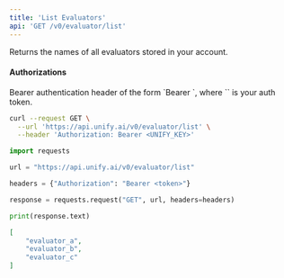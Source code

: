 ```yaml
---
title: 'List Evaluators'
api: 'GET /v0/evaluator/list'
---
```

Returns the names of all evaluators stored in your account.

#### Authorizations

<ParamField header="Authorization" type="string" required="true">
  Bearer authentication header of the form `Bearer <token>`, where `<token>` is your auth token.
</ParamField>

<RequestExample>

```bash cURL
curl --request GET \
  --url 'https://api.unify.ai/v0/evaluator/list' \
  --header 'Authorization: Bearer <UNIFY_KEY>'
```

```python Python
import requests

url = "https://api.unify.ai/v0/evaluator/list"

headers = {"Authorization": "Bearer <token>"}

response = requests.request("GET", url, headers=headers)

print(response.text)
```

</RequestExample>
<ResponseExample>

```json 200
[
    "evaluator_a",
    "evaluator_b",
    "evaluator_c"
]
```

</ResponseExample>
